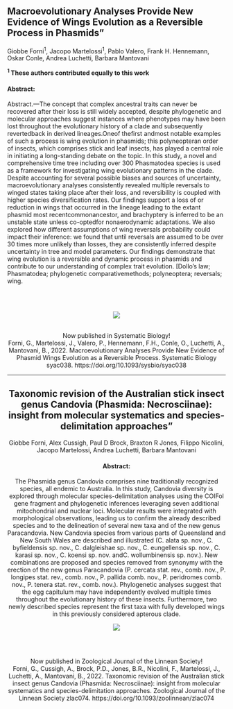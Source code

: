 ## Macroevolutionary Analyses Provide New Evidence of Wings Evolution as a Reversible Process in Phasmids"
Giobbe Forni^1^, Jacopo Martelossi^1^, Pablo Valero, Frank H. Hennemann, Oskar Conle, Andrea Luchetti, Barbara Mantovani

**^1^ These authors contributed equally to this work**

#### Abstract: 
Abstract.—The concept that complex ancestral traits can never be recovered after their loss is still widely accepted,
despite phylogenetic and molecular approaches suggest instances where phenotypes may have been lost throughout the
evolutionary history of a clade and subsequently revertedback in derived lineages.Oneof thefirst andmost notable examples
of such a process is wing evolution in phasmids; this polyneopteran order of insects, which comprises stick and leaf insects,
has played a central role in initiating a long-standing debate on the topic. In this study, a novel and comprehensive time tree
including over 300 Phasmatodea species is used as a framework for investigating wing evolutionary patterns in the clade.
Despite accounting for several possible biases and sources of uncertainty, macroevolutionary analyses consistently revealed
multiple reversals to winged states taking place after their loss, and reversibility is coupled with higher species diversification
rates. Our findings support a loss of or reduction in wings that occurred in the lineage leading to the extant phasmid most
recentcommonancestor, and brachyptery is inferred to be an unstable state unless co-optedfor nonaerodynamic adaptations.
We also explored how different assumptions of wing reversals probability could impact their inference: we found that until
reversals are assumed to be over 30 times more unlikely than losses, they are consistently inferred despite uncertainty in tree
and model parameters. Our findings demonstrate that wing evolution is a reversible and dynamic process in phasmids and
contribute to our understanding of complex trait evolution. [Dollo’s law; Phasmatodea; phylogenetic comparativemethods;
polyneoptera; reversals; wing.

<br><br>

<center>
![](Imagine/Fig. 1.jpg)
<br><br>

Now published in Systematic Biology!  
Forni, G., Martelossi, J., Valero, P., Hennemann, F.H., Conle, O., Luchetti, A., Mantovani, B., 2022. Macroevolutionary Analyses Provide New Evidence of Phasmid Wings Evolution as a Reversible Process. Systematic Biology syac038. https://doi.org/10.1093/sysbio/syac038

---

## Taxonomic revision of the Australian stick insect genus Candovia (Phasmida: Necrosciinae): insight from molecular systematics and species-delimitation approaches"
Giobbe Forni, Alex Cussigh, Paul D Brock, Braxton R Jones, Filippo Nicolini, Jacopo Martelossi, Andrea Luchetti, Barbara Mantovani

#### Abstract: 
The Phasmida genus Candovia comprises nine traditionally recognized species, all endemic to Australia. In this study, Candovia diversity is explored through molecular species-delimitation analyses using the COIFol gene fragment and phylogenetic inferences leveraging seven additional mitochondrial and nuclear loci. Molecular results were integrated with morphological observations, leading us to confirm the already described species and to the delineation of several new taxa and of the new genus Paracandovia. New Candovia species from various parts of Queensland and New South Wales are described and illustrated (C. alata sp. nov., C. byfieldensis sp. nov., C. dalgleishae sp. nov., C. eungellensis sp. nov., C. karasi sp. nov., C. koensi sp. nov. andC. wollumbinensis sp. nov.). New combinations are proposed and species removed from synonymy with the erection of the new genus Paracandovia (P. cercata stat. rev., comb. nov., P. longipes stat. rev., comb. nov., P. pallida comb. nov., P. peridromes comb. nov., P. tenera stat. rev., comb. nov.). Phylogenetic analyses suggest that the egg capitulum may have independently evolved multiple times throughout the evolutionary history of these insects. Furthermore, two newly described species represent the first taxa with fully developed wings in this previously considered apterous clade.

<center>
![](Imagine/Fig_Candovia.jpeg)

<br><br>

Now published in Zoological Journal of the Linnean Society!  
Forni, G., Cussigh, A., Brock, P.D., Jones, B.R., Nicolini, F., Martelossi, J., Luchetti, A., Mantovani, B., 2022. Taxonomic revision of the Australian stick insect genus Candovia (Phasmida: Necrosciinae): insight from molecular systematics and species-delimitation approaches. Zoological Journal of the Linnean Society zlac074. https://doi.org/10.1093/zoolinnean/zlac074

